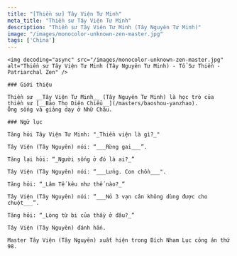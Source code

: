 ```yaml
---
title: "[Thiền sư] Tây Viện Tư Minh"
meta_title: "Thiền sư Tây Viện Tư Minh"
description: "Thiền sư Tây Viện Tư Minh (Tây Nguyên Tư Minh)"
image: "/images/monocolor-unknown-zen-master.jpg"
tags: ['China']
---
```


<div className="grid xl:grid-cols-8 lg:grid-cols-8 md:grid-cols-2 sm:grid-cols-2 xs:grid-cols-1 gap-8 bg-body dark:bg-darkmode-body">

  <div className="lg:col-span-3 md:col-span-1">

    <img decoding="async" src="/images/monocolor-unknown-zen-master.jpg" alt="Thiền sư Tây Viện Tư Minh (Tây Nguyên Tư Minh) - Tổ Sư Thiền - Patriarchal Zen" />

    ### Giới thiệu

    Thiền sư __Tây Viện Tư Minh__ (Tây Nguyên Tư Minh) là học trò của thiền sư [__Bảo Thọ Diên Chiểu__](/masters/baoshou-yanzhao).
    Ông sống và giảng dạy ở Nhữ Châu.

  </div>

  <div className="lg:col-span-5 md:col-span-1">

    ### Ngữ lục

    Tăng hỏi Tây Viện Tư Minh: "_Thiền viện là gì?_"

    Tây Viện (Tây Nguyên) nói: “___Rừng gai___”.

    Tăng lại hỏi: “_Người sống ở đó là ai?_”

    Tây Viện (Tây Nguyên) nói: “___Lửng. Con chồn___".

    Tăng hỏi: “_Lâm Tế kêu như thế nào?_”

    Tây Viện (Tây Nguyên) nói: “___Nỏ 3 vạn cân không dùng được cho chuột___”.

    Tăng hỏi: “_Lòng từ bi của thầy ở đâu?_”

    Tây Viện (Tây Nguyên) đánh hắn.

    Master Tây Viện (Tây Nguyên) xuất hiện trong Bích Nham Lục công án thứ 98.



  </div>

</div>
